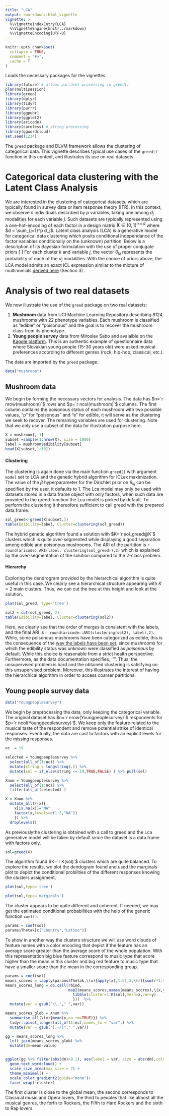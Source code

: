 ```yaml
---
title: "LCA"
output: rmarkdown::html_vignette
vignette: >
  %\VignetteIndexEntry{LCA}
  %\VignetteEngine{knitr::rmarkdown}
  %\VignetteEncoding{UTF-8}
---
```


```r
knitr::opts_chunk$set(
  collapse = TRUE,
  comment = "#>",
  cache = T
)
```
Loads the necessary packages for the vignettes.
```r
library(future) # allows parralel processing in greed()
plan(multisession)
library(greed)
library(dplyr)
library(tidyr)
library(purrr)
library(ggpubr)
library(ggplot2)
library(aricode)
library(careless) # string processing
library(ggwordcloud)
set.seed(1234)
```

The `greed` package and DLVM framework allows the clustering of categorical data. This vignette describes typical use cases of the `greed()` function in this context, and illustrates its use on real datasets.

# Categorical data clustering with the Latent Class Analysis

We are interested in the clustering of categorical datasets, which are typically found in survey data or item response theory (ITR). In this context, we observe $n$ individuals described by $p$ variables, taking one among $d_j$ modalities for each variable $j$. Such datasets are typically represented using a one-hot-encoding of each factor in a design matrix $\mathbf{X} \in \{0,1\}^{n \times d}$ where $d = \sum_{j=1}^p d_j$. Latent class analysis (LCA) is a generative model for categorical data clustering which posits conditional independance of the factor variables conditionally on the (unknown) partition. Below is a description of its Bayesian formulation with the use of proper conjugate priors
\[
\begin{equation}
\begin{aligned}
\pi&\sim \textrm{Dirichlet}(\alpha),\\
\forall k, \forall j, \quad \theta_{kj} &\sim \textrm{Dirichlet}_{d_j}(\beta), \\
Z_i&\sim \mathcal{M}_K(1,\pi),\\
\forall j=1, \ldots, p, \quad X_{ij}|Z_{ik}=1 &\sim \mathcal{M}_{d_j}(1, \theta_{kj}),\\
\end{aligned}
\end{equation}
\]
For each cluster $k$ and variable $j$, the vector $\theta_{kj}$ represents the probability of each of the $d_j$ modalities. With the choice of priors above, the LCA model admits an exact ICL expression similar to the mixture of multinomials [derived here](https://static-content.springer.com/esm/art%3A10.1007%2Fs11634-021-00440-z/MediaObjects/11634_2021_440_MOESM1_ESM.pdf) (Section 3) . 


# Analysis of two real datasets

We now illustrate the use of the `greed` package on two real datasets:

 1. **Mushroom** data from UCI Machine Learning Repository describing 8124 mushrooms with 22 phenotype variables. Each mushroom is classified as "edible" or "poisonous" and the goal is to recover the mushroom class from its phenotype.
 2. **Young people survey** data from Miroslav Sabo and avalaible on the [Kaggle platform](https://www.kaggle.com/miroslavsabo/young-people-survey). This is an authentic example of questionnaire data where Slovakian young people (15-30 years old) were asked musical preferences according to different genres (rock, hip-hop, classical, etc.).
 
The data are imported by the `greed` package.
```r
data("mushroom")
```


## Mushroom data

We begin by forming the necessary vectors for analysis. The data has $n=`r nrow(mushroom)`$ rows and $p=`r ncol(mushroom)`$ columns. The first column contains the poisonous status of each mushroom with two possible values, "p" for "poisonous" and "e" for edible, it will serve as the clustering we seek to recover. The remaining variables are used for clustering. Note that we only use a subset of the data for illustration purpose here. 

```r
X = mushroom[,-1]
subset =sample(1:nrow(X), size = 1000)
label = mushroom$edibility[subset]
head(X[subset,1:10])
```

#### Clustering 

The clustering is again done via the main function `greed()` with argument `model` set to LCA and the genetic hybrid algorithm for ICLex maximization. The value of the $\beta$ hyperparameter for the Dirichlet prior on $\theta_{kj}$ can be specified by the user, it defaults to 1. The Lca model may only be used with datasets stored in a data.frame object with only factors, when such data are provided to the greed function the Lca model is picked by default. To perform the clustering it thereofore sufficient to call greed with the prepared data.frame. 

```r
sol_greed<-greed(X[subset,])
table(Edibility=label, Cluster=clustering(sol_greed))
```

The hybrid genetic algorithm found a solution with $K=`r sol_greed@K`$ clusters which is quite over-segmented while displaying a good separation among edible and poisonous mushrooms. The ARI of the partition is `r round(aricode::ARI(label, clustering(sol_greed)),2)` which is explained by the over-segmentation of the solution compared to the $2$-class problem.


#### Hierarchy 

Exploring the dendrogram provided by the hierarchical algorithm is quite useful in this case. We clearly see a hierarchical structure appearing with $K=2$ main clusters. Thus, we can cut the tree at this height and look at the solution.



```r
plot(sol_greed, type='tree')
```


```r
sol2 = cut(sol_greed, 2)
table(Edibility=label, Cluster=clustering(sol2))
```
Here, we clearly see that the order of merges is consistent with the labels, and the final ARI is `r round(aricode::ARI(clustering(sol2), label),2)`. While, some poisonous mushrooms have been categorized as edible, this is the consequence of the [way the labels have been set](https://archive.ics.uci.edu/ml/datasets/Mushroom), since mushrooms for which the edibility status was *unknown* were classified as *poisonous* by default. While this choice is reasonable from a strict health perspective. Furthermore, as the data documentation specifies, ''\textit{there is no simple rule for determining the edibility of a mushroom}''. Thus, the unsupervised problem is hard and the obtained clustering is satisfying on this unsupervised problem. Moreover, this illustrates the interest of having the hierarchical algorithm in order to access coarser partitions.



## Young people survey data


```r
data("Youngpeoplesurvey")
```
We begin by preprocessing the data, only keeping the categorical variable. The original dataset has $n=`r nrow(Youngpeoplesurvey)`$ respondents for $p=`r ncol(Youngpeoplesurvey)`$. We keep only the feature related to the musical taste of the respondent and remove potential strike of identical responses. Eventually, the data are cast to factors with an explicit levels for the missing responses. 





```r
nc  = 19

selected = Youngpeoplesurvey %>% 
  select(all_of(1:nc)) %>%
  mutate(string = longstring(.)) %>%
  mutate(sel = if_else(string <= 10,TRUE,FALSE) ) %>% pull(sel)

Xnum = Youngpeoplesurvey %>% 
  select(all_of(1:nc)) %>%
  filter(all_of(selected) )

X = Xnum %>% 
  mutate_all(\(x){
    x[is.na(x)]="NA"
    factor(x,levels=c(1:5,"NA"))
    }) %>%
  droplevels()


```


As previouslythe clustering is obtained with a call to greed and the Lca generative model will be taken by default since the dataset is a data.frame with factors only. 

```r
sol=greed(X)
```
The algorithm found $K=`r K(sol)`$ clusters which are quite balanced. To explore the results, we plot the dendogram found and used the marginals plot to depict the conditional probilities of the different responses knowing the clusters assignment.

```r
plot(sol,type='tree')
```

```r
plot(sol,type='marginals')
```




The cluster appears to be quite different and coherent. If needed, we may get the estimated conditional probabilities with the help of the generic function `coef()`. 

```r
params = coef(sol)
params$Thetak[c("Country","Latino")]
```

To show in another way the clusters structure we will use word clouds of feature names with a color encoding that depict if the feature has an average score greater than the average score of the whole population. With this representation big blue feature correspond to music type that score higher than the mean in this cluster and big red feature to music type that have a smaller score than the mean in the corresponding group. 

```r
params = coef(sol)
means_scores = lapply(params$Thetak,\(x){apply(x[,1:5],1,\(r){sum(r*1:5)})})
means_scores_long = do.call(rbind,
                            map2(means_scores,names(means_scores),\(x,y){
                              tibble(cluster=1:K(sol),mean=x,var=y)
                              }))  %>% 
  mutate(var = gsub("\\."," ",var))

means_scores_glob = Xnum %>% 
  summarise_all(\(x){mean(x,na.rm=TRUE)}) %>% 
  tidyr::pivot_longer(all_of(1:nc),names_to = "var",) %>% 
  mutate(var = gsub("[,-/]"," ",var))

gg = means_scores_long %>% 
  left_join(means_scores_glob) %>% 
  mutate(dm=mean-value) 


ggplot(gg %>% filter(abs(dm)>0.1), aes(label = var, size = abs(dm),color=dm)) +
  geom_text_wordcloud() +
  scale_size_area(max_size = 7) +
  theme_minimal() +
  scale_color_gradient2(guide="none")+
  facet_wrap(~cluster)
```

The first cluster is close to the global mean, the second corresponds to Classical music and Opera lovers, the third to peoples that like almost all the musical genres, the forth to Rockers, the Fifth to Hard Rockers and the sixth to Rap lovers.
